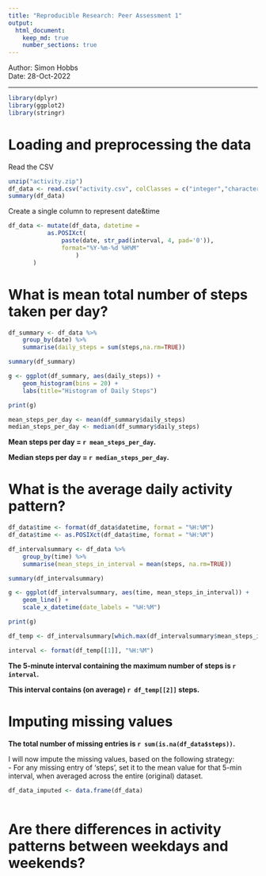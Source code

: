 ```yaml
---
title: "Reproducible Research: Peer Assessment 1"
output: 
  html_document:
    keep_md: true
    number_sections: true
---
```


Author: Simon Hobbs  
Date: 28-Oct-2022

---

```r

library(dplyr)
library(ggplot2)
library(stringr)

```


# Loading and preprocessing the data

Read the CSV

```r

unzip("activity.zip")
df_data <- read.csv("activity.csv", colClasses = c("integer","character","integer"))
summary(df_data)

```
Create a single column to represent date&time

```r

df_data <- mutate(df_data, datetime = 
           as.POSIXct(
               paste(date, str_pad(interval, 4, pad='0')), 
               format="%Y-%m-%d %H%M" 
                   )
       )  

```


# What is mean total number of steps taken per day?


```r

df_summary <- df_data %>% 
    group_by(date) %>% 
    summarise(daily_steps = sum(steps,na.rm=TRUE))

summary(df_summary)

g <- ggplot(df_summary, aes(daily_steps)) + 
    geom_histogram(bins = 20) +
    labs(title="Histogram of Daily Steps")

print(g)

```

```r

mean_steps_per_day <- mean(df_summary$daily_steps)
median_steps_per_day <- median(df_summary$daily_steps)

```

**Mean steps per day = `r mean_steps_per_day`.**

**Median steps per day = `r median_steps_per_day`.**


# What is the average daily activity pattern?

```r

df_data$time <- format(df_data$datetime, format = "%H:%M")
df_data$time <- as.POSIXct(df_data$time, format = "%H:%M")

df_intervalsummary <- df_data %>% 
    group_by(time) %>% 
    summarise(mean_steps_in_interval = mean(steps, na.rm=TRUE))

summary(df_intervalsummary)

g <- ggplot(df_intervalsummary, aes(time, mean_steps_in_interval)) +
    geom_line() +
    scale_x_datetime(date_labels = "%H:%M")

print(g)

```

```r

df_temp <- df_intervalsummary[which.max(df_intervalsummary$mean_steps_in_interval),]

interval <- format(df_temp[[1]], "%H:%M")

```

**The 5-minute interval containing the maximum number of steps is `r interval`.  **  

**This interval contains (on average) `r df_temp[[2]]` steps.  ** 


# Imputing missing values

**The total number of missing entries is `r sum(is.na(df_data$steps))`.** 

I will now impute the missing values, based on the following strategy:  
- For any missing entry of 'steps', set it to the mean value for that 5-min
interval, when averaged across the entire (original) dataset. 

```r

df_data_imputed <- data.frame(df_data)



```


# Are there differences in activity patterns between weekdays and weekends?
